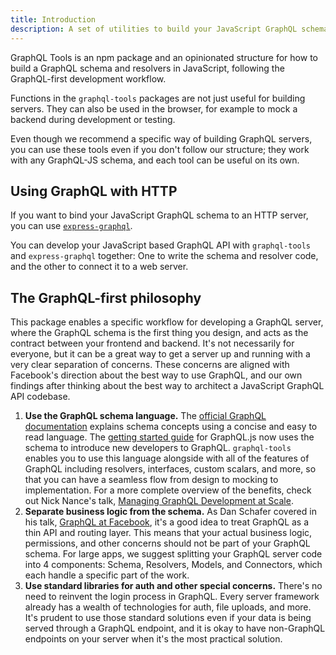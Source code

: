 ```yaml
---
title: Introduction
description: A set of utilities to build your JavaScript GraphQL schema in a concise and powerful way.
---
```


GraphQL Tools is an npm package and an opinionated structure for how to build a GraphQL schema and resolvers in JavaScript, following the GraphQL-first development workflow.

Functions in the `graphql-tools` packages are not just useful for building servers. They can also be used in the browser, for example to mock a backend during development or testing.

Even though we recommend a specific way of building GraphQL servers, you can use these tools even if you don't follow our structure; they work with any GraphQL-JS schema, and each tool can be useful on its own.

## Using GraphQL with HTTP

If you want to bind your JavaScript GraphQL schema to an HTTP server, you can use [`express-graphql`](https://github.com/graphql/express-graphql).

You can develop your JavaScript based GraphQL API with `graphql-tools` and `express-graphql` together: One to write the schema and resolver code, and the other to connect it to a web server.

## The GraphQL-first philosophy

This package enables a specific workflow for developing a GraphQL server, where the GraphQL schema is the first thing you design, and acts as the contract between your frontend and backend. It's not necessarily for everyone, but it can be a great way to get a server up and running with a very clear separation of concerns. These concerns are aligned with Facebook's direction about the best way to use GraphQL, and our own findings after thinking about the best way to architect a JavaScript GraphQL API codebase.

1. **Use the GraphQL schema language.** The [official GraphQL documentation](http://graphql.org/learn/schema/) explains schema concepts using a concise and easy to read language. The [getting started guide](http://graphql.org/graphql-js/) for GraphQL.js now uses the schema to introduce new developers to GraphQL. `graphql-tools` enables you to use this language alongside with all of the features of GraphQL including resolvers, interfaces, custom scalars, and more, so that you can have a seamless flow from design to mocking to implementation. For a more complete overview of the benefits, check out Nick Nance's talk, [Managing GraphQL Development at Scale](https://www.youtube.com/watch?v=XOM8J4LaYFg).
2. **Separate business logic from the schema.** As Dan Schafer covered in his talk, [GraphQL at Facebook](https://medium.com/apollo-stack/graphql-at-facebook-by-dan-schafer-38d65ef075af#.jduhdwudr), it's a good idea to treat GraphQL as a thin API and routing layer. This means that your actual business logic, permissions, and other concerns should not be part of your GraphQL schema. For large apps, we suggest splitting your GraphQL server code into 4 components: Schema, Resolvers, Models, and Connectors, which each handle a specific part of the work.
3. **Use standard libraries for auth and other special concerns.** There's no need to reinvent the login process in GraphQL. Every server framework already has a wealth of technologies for auth, file uploads, and more. It's prudent to use those standard solutions even if your data is being served through a GraphQL endpoint, and it is okay to have non-GraphQL endpoints on your server when it's the most practical solution.

